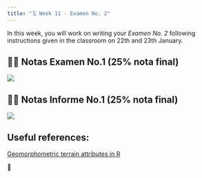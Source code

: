 ```yaml
---
title: "🗓️ Week 11 - Examen No. 2"
---
```


In this week, you will work on writing your *Examen No. 2* following instructions given in the classroom on 22th and 23th January.

## 👨‍🏫 Notas Examen No.1 (25% nota final)

![](figures/NotasExamen1.png)


## 👨‍🏫 Notas Informe No.1 (25% nota final)

![](figures/Notas_Informe1.png)

## Useful references:

[Geomorphometric terrain attributes in R](https://rpubs.com/ials2un/geomorphometric)

🎥 





